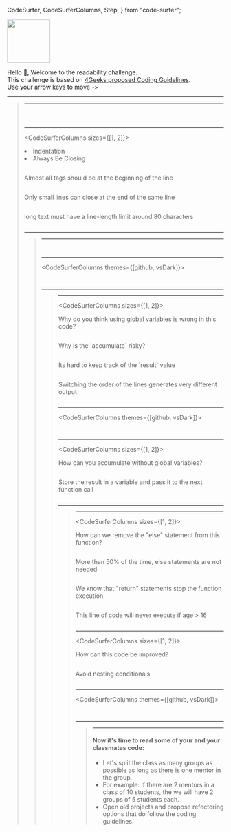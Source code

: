   CodeSurfer,
  CodeSurferColumns,
  Step,
} from "code-surfer";


<Html>
  <img width="100" src="https://github.com/breatheco-de/coding-guidelines-challenge/blob/master/src/assets/4geeks-icon.png?raw=true" />
</Html>

Hello 👋, Welcome to the readability challenge.  
This challenge is based on [4Geeks proposed Coding Guidelines](https://4geeks.com/lesson/coding-standards-guidelines).  
Use your arrow keys to move `->`


---

<BlockQuote 
  author="Brian Kernighan"
  text="Debugging is twice as hard as writing the code in the first place. Therefore, if you write the code as cleverly as possible, you are, by definition, not smart enough to debug it."
/>

---

<CodeSurfer>


```js file=./src/01-html-bug.html title="Find the bug in the code"
```

```js file=./src/01-html-bug.html 12 title="There is a missing <p> tag" showNumbers
```

```js file=./src/01-html-bug.html title="What best practices are missing?"
```

</CodeSurfer>

---

<CodeSurferColumns sizes={[1, 2]}>
  
<Step>
  
<Html>
  <li>Indentation</li>
  <li>Always Be Closing</li>
</Html>

```js file=./src/01-html-bug.html
```

</Step>

<Step>
    
<Html>Almost all tags should be at the beginning of the line</Html>

```js 12:16 file=./src/01.1-html-bug-fixed.html
```

</Step>
  
<Step>
    
<Html>Only small lines can close at the end of the same line</Html>

```js 4 11 file=./src/01.1-html-bug-fixed.html
```

</Step>

<Step>

<Html>long text must have a line-length limit around 80 characters</Html>

```js 6:7 file=./src/01.1-html-bug-fixed.html
```

</Step>

</CodeSurferColumns>

---

<BlockQuote 
  author="Phil Karlton"
  text="There are only two hard things in Computer Science: cache invalidation and naming things."
/>

---

<CodeSurfer>


```js file=./src/02-js-variable-names.js title="Choosing variable names" subtitle="What is this code about?"
```

```js 1:12 file=./src/02.1-js-variable-names.js title="Can you read it now?"
```

</CodeSurfer>

---

<CodeSurferColumns themes={[github, vsDark]}>

<Step>

```js file=./src/02-js-variable-names.js title="Random variable names"
```

```js file=./src/02.1-js-variable-names.js title="Descriptive variable names"
```

</Step>

</CodeSurferColumns>


---

<BlockQuote 
  author="Some guy"
  text="Using global variables is like living in a shared apartment. You might think it's convenient, but your roommate will always mess things up for you."
/>

---

<CodeSurferColumns sizes={[1, 2]}>

<Step>

<Html>Why do you think using global variables is wrong in this code?</Html>

```js file=./src/03-global-variables.js
```

</Step>


<Step>

<Html>Why is the `accumulate` risky?</Html>

```js 11:13 file=./src/03-global-variables.js
```

</Step>


<Step>

<Html>Its hard to keep track of the `result` value</Html>

```js 15:19 file=./src/03-global-variables.js
```

</Step>

<Step>

<Html>Switching the order of the lines generates very different output</Html>

```js 15:19 file=./src/03.1-global-variables.js
```

</Step>

</CodeSurferColumns>

---

<CodeSurferColumns themes={[github, vsDark]}>

<Step>

```js file=./src/03-global-variables.js title="With global vars"
```

```js 1:12 file=./src/03.2-global-variables-fix.js title="Without global vars"
```

</Step>

</CodeSurferColumns>

---

<CodeSurferColumns sizes={[1, 2]}>

<Step>

<Html>
How can you accumulate without global variables?
</Html>

```js 1:12 file=./src/03.2-global-variables-fix.js
```

</Step>

<Step>

<Html>
Store the result in a variable and pass it to the next function call
</Html>

```js 10:11 file=./src/03.3-global-variables-accumulate.js
```

</Step>

</CodeSurferColumns>

---

<BlockQuote 
  author="Some other guy"
  text="Using nested conditions is like playing Jenga. You keep adding more and more conditions, and it all seems stable, but one wrong move and the whole thing collapses."
/>

---

<CodeSurferColumns sizes={[1, 2]}>

<Step>

<Html>
How can we remove the "else" statement from this function?
</Html>

```js file=./src/04.1-nested-conditionals-simple.js
```

</Step>

<Step>

<Html>
More than 50% of the time, else statements are not needed
</Html>

```js 4 file=./src/04.1-nested-conditionals-simple.js
```

</Step>

<Step>

<Html>
We know that "return" statements stop the function execution.
</Html>

```js file=./src/04.1.2-nested-conditionals-simple-fix.js
```

</Step>

<Step>

<Html>
This line of code will never execute if age > 16
</Html>

```js 3 file=./src/04.1.2-nested-conditionals-simple-fix.js
```

</Step>

</CodeSurferColumns>

---

<CodeSurferColumns sizes={[1, 2]}>

<Step>

<Html>
How can this code be improved?
</Html>

```js file=./src/04.2-nested-conditionals.js
```

</Step>

<Step>

<Html>
Avoid nesting conditionals
</Html>

```js file=./src/04.2.1-nested-conditionals-fix.js
```

</Step>

</CodeSurferColumns>

---

<CodeSurferColumns themes={[github, vsDark]}>

<Step>

```js file=./src/04.2-nested-conditionals.js title="Nested conditionals"
```

```js file=./src/04.2.1-nested-conditionals-fix.js title="Without nested conditionals"
```

</Step>

</CodeSurferColumns>

---

<BlockQuote 
  author="The wise man"
  text="Rushing to code is like trying to beat a red light. You might get there faster, but it's not worth the risk."
/>

---

<Html style={{padding: "60px"}}>
  <h4>Now it's time to read some of your and your classmates code:</h4>

  <ul style={{fontSize: "30px"}}>
    <li>Let's split the class as many groups as possible as long as there is one mentor in the group.</li>
    <li>For example: If there are 2 mentors in a class of 10 students, the we will have 2 groups of 5 students each.</li>
    <li>Open old projects and propose refectoring options that do follow the coding guidelines.</li>
  </ul>
</Html>

